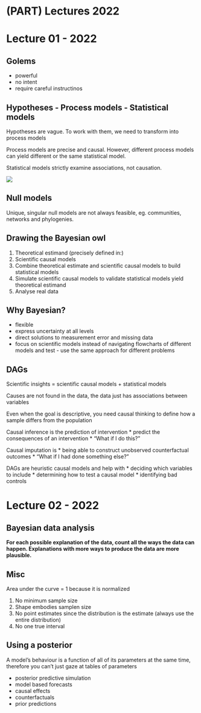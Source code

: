 # (PART) Lectures 2022 {-}

# Lecture 01 - 2022

## Golems

* powerful
* no intent
* require careful instructinos

## Hypotheses - Process models - Statistical models


Hypotheses are vague. To work with them, we need to transform into process models

Process models are precise and causal. However, different process models can yield different or the same statistical model. 

Statistical models strictly examine associations, not causation. 

![](hypo-proces-stat-models.png)

## Null models

Unique, singular null models are not always feasible, eg. communities, networks and phylogenies.

## Drawing the Bayesian owl

1. Theoretical estimand (precisely defined in:)
2. Scientific causal models
3. Combine theoretical estimate and scientific causal models to build statistical models
4. Simulate scientific causal models to validate statistical models yield theoretical estimand
5. Analyse real data

## Why Bayesian?

* flexible
* express uncertainty at all levels
* direct solutions to measurement error and missing data
* focus on scientific models instead of navigating flowcharts of different models and test - use the same approach for different problems


## DAGs
Scientific insights = scientific causal models + statistical models

Causes are not found in the data, the data just has associations between variables

Even when the goal is descriptive, you need causal thinking to define how a sample differs from the population

Causal inference is the prediction of intervention
* predict the consequences of an intervention
* "What if I do this?"

Causal imputation is 
* being able to construct unobserved counterfactual outcomes
* "What if I had done something else?"

DAGs are heuristic causal models and help with
* deciding which variables to include
* determining how to test a causal model
* identifying bad controls


# Lecture 02 - 2022

## Bayesian data analysis


**For each possible explanation of the data, count all the ways the data can happen. Explanations with more ways to produce the data are more plausible.**


## Misc

Area under the curve = 1 because it is normalized 

1. No minimum sample size
2. Shape embodies samplen size
3. No point estimates since the distribution is the estimate (always use the entire distribution)
4. No one true interval

## Using a posterior

A model's behaviour is a function of all of its parameters at the same time, therefore you can't just gaze at tables of parameters

* posterior predictive simulation
* model based forecasts
* causal effects
* counterfactuals
* prior predictions
